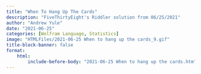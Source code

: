 ```yaml
---
title: "When To Hang Up The Cards"
description: "FiveThirtyEight's Riddler solution from 06/25/2021"
author: "Andrew Yule"
date: "2021-06-25"
categories: [Wolfram Language, Statistics]
image: "HTMLFiles/2021-06-25 When to hang up the cards_9.gif"
title-block-banner: false
format: 
    html: 
        include-before-body: "2021-06-25 When to hang up the cards.htm"
---
```

